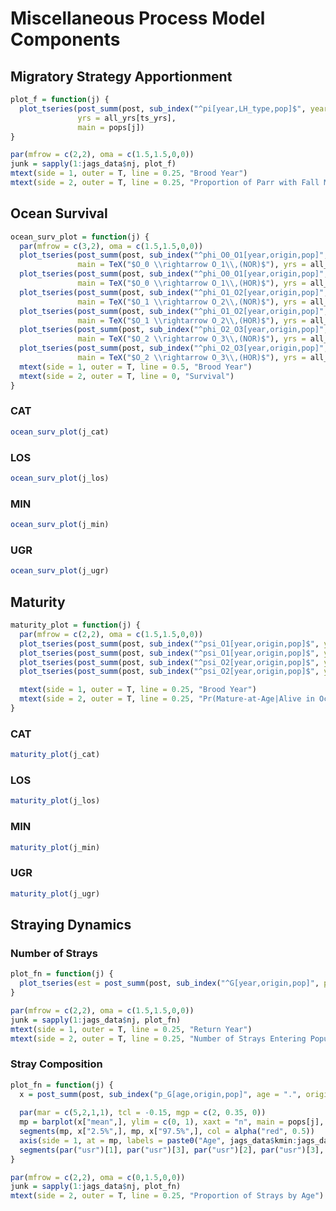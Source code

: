 # Miscellaneous Process Model Components {.tabset .tabset-pills}

## Migratory Strategy Apportionment

```r
plot_f = function(j) {
  plot_tseries(post_summ(post, sub_index("^pi[year,LH_type,pop]$", year = ts_yrs, LH_type = i_fall, pop = j)),
               yrs = all_yrs[ts_yrs],
               main = pops[j])
}

par(mfrow = c(2,2), oma = c(1.5,1.5,0,0))
junk = sapply(1:jags_data$nj, plot_f)
mtext(side = 1, outer = T, line = 0.25, "Brood Year")
mtext(side = 2, outer = T, line = 0.25, "Proportion of Parr with Fall Migration Strategy")
```

## Ocean Survival {.tabset .tabset-pills}

```r
ocean_surv_plot = function(j) {
  par(mfrow = c(3,2), oma = c(1.5,1.5,0,0))
  plot_tseries(post_summ(post, sub_index("^phi_O0_O1[year,origin,pop]", year = ts_yrs, origin = o_nor, pop = j)),
               main = TeX("$O_0 \\rightarrow O_1\\,(NOR)$"), yrs = all_yrs[ts_yrs], ylim = c(0,1))
  plot_tseries(post_summ(post, sub_index("^phi_O0_O1[year,origin,pop]", year = ts_yrs, origin = o_hor, pop = j)),
               main = TeX("$O_0 \\rightarrow O_1\\,(HOR)$"), yrs = all_yrs[ts_yrs], ylim = c(0,1))
  plot_tseries(post_summ(post, sub_index("^phi_O1_O2[year,origin,pop]", year = ts_yrs, origin = o_nor, pop = j)),
               main = TeX("$O_1 \\rightarrow O_2\\,(NOR)$"), yrs = all_yrs[ts_yrs], ylim = c(0,1))
  plot_tseries(post_summ(post, sub_index("^phi_O1_O2[year,origin,pop]", year = ts_yrs, origin = o_hor, pop = j)),
               main = TeX("$O_1 \\rightarrow O_2\\,(HOR)$"), yrs = all_yrs[ts_yrs], ylim = c(0,1))
  plot_tseries(post_summ(post, sub_index("^phi_O2_O3[year,origin,pop]", year = ts_yrs, origin = o_nor, pop = j)),
               main = TeX("$O_2 \\rightarrow O_3\\,(NOR)$"), yrs = all_yrs[ts_yrs], ylim = c(0,1))
  plot_tseries(post_summ(post, sub_index("^phi_O2_O3[year,origin,pop]", year = ts_yrs, origin = o_hor, pop = j)),
               main = TeX("$O_2 \\rightarrow O_3\\,(HOR)$"), yrs = all_yrs[ts_yrs], ylim = c(0,1))
  mtext(side = 1, outer = T, line = 0.5, "Brood Year")
  mtext(side = 2, outer = T, line = 0, "Survival")
}
```

### CAT

```r
ocean_surv_plot(j_cat)
```

### LOS

```r
ocean_surv_plot(j_los)
```

### MIN

```r
ocean_surv_plot(j_min)
```

### UGR

```r
ocean_surv_plot(j_ugr)
```

## Maturity {.tabset .tabset-pills}

```r
maturity_plot = function(j) {
  par(mfrow = c(2,2), oma = c(1.5,1.5,0,0))
  plot_tseries(post_summ(post, sub_index("^psi_O1[year,origin,pop]$", year = ts_yrs, origin = o_nor, pop = j)), main = "Age 3 (NOR)", yrs = all_yrs[ts_yrs], ylim = c(0,1))
  plot_tseries(post_summ(post, sub_index("^psi_O1[year,origin,pop]$", year = ts_yrs, origin = o_hor, pop = j)), main = "Age 3 (HOR)", yrs = all_yrs[ts_yrs], ylim = c(0,1))
  plot_tseries(post_summ(post, sub_index("^psi_O2[year,origin,pop]$", year = ts_yrs, origin = o_nor, pop = j)), main = "Age 4 (NOR)", yrs = all_yrs[ts_yrs], ylim = c(0,1))
  plot_tseries(post_summ(post, sub_index("^psi_O2[year,origin,pop]$", year = ts_yrs, origin = o_hor, pop = j)), main = "Age 4 (HOR)", yrs = all_yrs[ts_yrs], ylim = c(0,1))

  mtext(side = 1, outer = T, line = 0.25, "Brood Year")
  mtext(side = 2, outer = T, line = 0.25, "Pr(Mature-at-Age|Alive in Ocean)")
}
```

### CAT

```r
maturity_plot(j_cat)
```

### LOS

```r
maturity_plot(j_los)
```

### MIN

```r
maturity_plot(j_min)
```

### UGR

```r
maturity_plot(j_ugr)
```

## Straying Dynamics {.tabset .tabset-pills}

### Number of Strays

```r
plot_fn = function(j) {
  plot_tseries(est = post_summ(post, sub_index("^G[year,origin,pop]", pop = j, year = ts_yrs, origin = o_hor)), yrs = all_yrs[ts_yrs], main = pops[j])
}

par(mfrow = c(2,2), oma = c(1.5,1.5,0,0))
junk = sapply(1:jags_data$nj, plot_fn)
mtext(side = 1, outer = T, line = 0.25, "Return Year")
mtext(side = 2, outer = T, line = 0.25, "Number of Strays Entering Population")
```

### Stray Composition

```r
plot_fn = function(j) {
  x = post_summ(post, sub_index("p_G[age,origin,pop]", age = ".", origin = o_hor, pop = j))
  
  par(mar = c(5,2,1,1), tcl = -0.15, mgp = c(2, 0.35, 0))
  mp = barplot(x["mean",], ylim = c(0, 1), xaxt = "n", main = pops[j], col = alpha("salmon", 0.5), border = alpha("red", 0.5))
  segments(mp, x["2.5%",], mp, x["97.5%",], col = alpha("red", 0.5))
  axis(side = 1, at = mp, labels = paste0("Age", jags_data$kmin:jags_data$kmax), las = 2)
  segments(par("usr")[1], par("usr")[3], par("usr")[2], par("usr")[3], xpd = TRUE)
}

par(mfrow = c(2,2), oma = c(0,1.5,0,0))
junk = sapply(1:jags_data$nj, plot_fn)
mtext(side = 2, outer = T, line = 0.25, "Proportion of Strays by Age")
```
